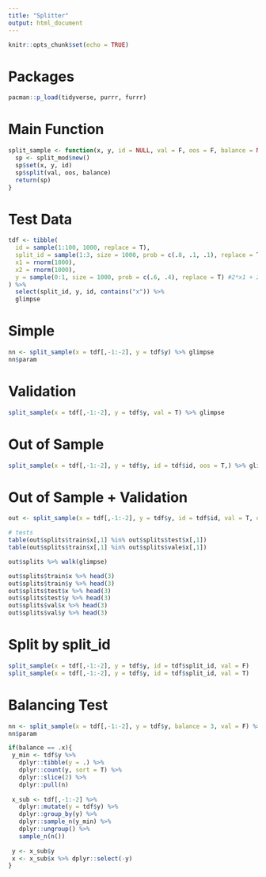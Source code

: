 ```yaml
---
title: "Splitter"
output: html_document
---
```


```r
knitr::opts_chunk$set(echo = TRUE)
```


# Packages

```r
pacman::p_load(tidyverse, purrr, furrr)
```


# Main Function

```r
split_sample <- function(x, y, id = NULL, val = F, oos = F, balance = NULL){
  sp <- split_mod$new()
  sp$set(x, y, id)
  sp$split(val, oos, balance)
  return(sp)
}
```



# Test Data

```r
tdf <- tibble(
  id = sample(1:100, 1000, replace = T),
  split_id = sample(1:3, size = 1000, prob = c(.8, .1, .1), replace = T),
  x1 = rnorm(1000),
  x2 = rnorm(1000),
  y = sample(0:1, size = 1000, prob = c(.6, .4), replace = T) #2*x1 + 2*x2 + rnorm(1000)
) %>% 
  select(split_id, y, id, contains("x")) %>%
  glimpse
```


# Simple

```r
nn <- split_sample(x = tdf[,-1:-2], y = tdf$y) %>% glimpse
nn$param
```


# Validation

```r
split_sample(x = tdf[,-1:-2], y = tdf$y, val = T) %>% glimpse
```


# Out of Sample 

```r
split_sample(x = tdf[,-1:-2], y = tdf$y, id = tdf$id, oos = T,) %>% glimpse
```


# Out of Sample + Validation

```r
out <- split_sample(x = tdf[,-1:-2], y = tdf$y, id = tdf$id, val = T, oos = T) 

# tests
table(out$splits$train$x[,1] %in% out$splits$test$x[,1])
table(out$splits$train$x[,1] %in% out$splits$vale$x[,1])

out$splits %>% walk(glimpse)
```


```r
out$splits$train$x %>% head(3)
out$splits$train$y %>% head(3)
out$splits$test$x %>% head(3)
out$splits$test$y %>% head(3)
out$splits$val$x %>% head(3)
out$splits$val$y %>% head(3)
```


# Split by split_id

```r
split_sample(x = tdf[,-1:-2], y = tdf$y, id = tdf$split_id, val = F) 
split_sample(x = tdf[,-1:-2], y = tdf$y, id = tdf$split_id, val = T) 
```

# Balancing Test

```r
nn <- split_sample(x = tdf[,-1:-2], y = tdf$y, balance = 3, val = F) %>% glimpse
nn$param
```



```r
if(balance == .x){
 y_min <- tdf$y %>% 
   dplyr::tibble(y = .) %>% 
   dplyr::count(y, sort = T) %>% 
   dplyr::slice(2) %>% 
   dplyr::pull(n)
 
 x_sub <- tdf[,-1:-2] %>% 
   dplyr::mutate(y = tdf$y) %>%
   dplyr::group_by(y) %>% 
   dplyr::sample_n(y_min) %>% 
   dplyr::ungroup() %>% 
   sample_n(n())
 
 y <- x_sub$y
 x <- x_sub$x %>% dplyr::select(-y)
}
```

